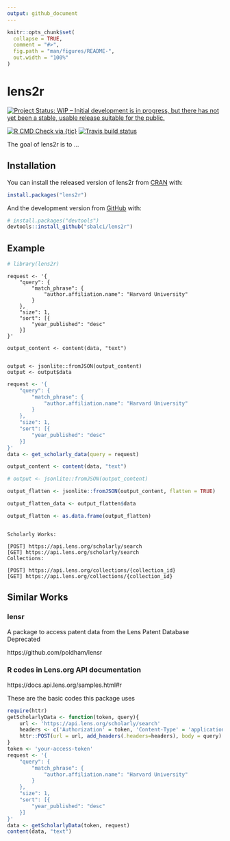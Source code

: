 ```yaml
---
output: github_document
---
```


<!-- README.md is generated from README.Rmd. Please edit that file -->

```r
knitr::opts_chunk$set(
  collapse = TRUE,
  comment = "#>",
  fig.path = "man/figures/README-",
  out.width = "100%"
)
```


# lens2r


<!-- badges: start -->
[![Project Status: WIP – Initial development is in progress, but there has not yet been a stable, usable release suitable for the public.](https://www.repostatus.org/badges/latest/wip.svg)](https://www.repostatus.org/#wip)

[![R CMD Check via {tic}](https://github.com/sbalci/lens2r/workflows/R%20CMD%20Check%20via%20{tic}/badge.svg?branch=master)](https://github.com/sbalci/lens2r/actions)
[![Travis build status](https://travis-ci.com/sbalci/lens2r.svg?branch=master)](https://travis-ci.com/sbalci/lens2r)
<!-- badges: end -->

The goal of lens2r is to ...

## Installation

You can install the released version of lens2r from [CRAN](https://CRAN.R-project.org) with:

``` r
install.packages("lens2r")
```

And the development version from [GitHub](https://github.com/) with:

``` r
# install.packages("devtools")
devtools::install_github("sbalci/lens2r")
```


## Example

<!-- This is a basic example which shows you how to solve a common problem: -->

```r
# library(lens2r)
```



```
request <- '{
	"query": {
		"match_phrase": {
			"author.affiliation.name": "Harvard University"
		}
	},
	"size": 1,
	"sort": [{
		"year_published": "desc"
	}]
}'

output_content <- content(data, "text")


output <- jsonlite::fromJSON(output_content)
output <- output$data
```
```r
request <- '{
	"query": {
		"match_phrase": {
			"author.affiliation.name": "Harvard University"
		}
	},
	"size": 1,
	"sort": [{
		"year_published": "desc"
	}]
}'
data <- get_scholarly_data(query = request)

output_content <- content(data, "text")

# output <- jsonlite::fromJSON(output_content)

output_flatten <- jsonlite::fromJSON(output_content, flatten = TRUE)

output_flatten_data <- output_flatten$data

output_flatten <- as.data.frame(output_flatten)



```




```
Scholarly Works:

[POST] https://api.lens.org/scholarly/search
[GET] https://api.lens.org/scholarly/search
Collections:

[POST] https://api.lens.org/collections/{collection_id}
[GET] https://api.lens.org/collections/{collection_id}

```


## Similar Works

### lensr

A package to access patent data from the Lens Patent Database
Deprecated

https://github.com/poldham/lensr


### R codes in Lens.org API documentation

https://docs.api.lens.org/samples.html#r

These are the basic codes this package uses

```r
require(httr)
getScholarlyData <- function(token, query){
	url <- 'https://api.lens.org/scholarly/search'
	headers <- c('Authorization' = token, 'Content-Type' = 'application/json')
	httr::POST(url = url, add_headers(.headers=headers), body = query)
}
token <- 'your-access-token'
request <- '{
	"query": {
		"match_phrase": {
			"author.affiliation.name": "Harvard University"
		}
	},
	"size": 1,
	"sort": [{
		"year_published": "desc"
	}]
}'
data <- getScholarlyData(token, request)
content(data, "text")
```

